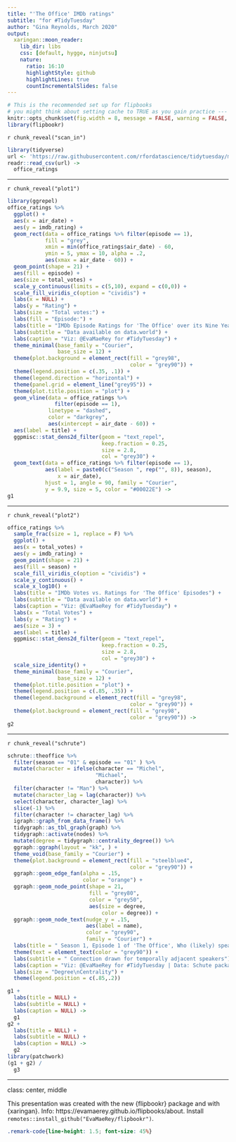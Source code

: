 ```yaml
---
title: "'The Office' IMDb ratings"
subtitle: "for #TidyTuesday"
author: "Gina Reynolds, March 2020"
output:
  xaringan::moon_reader:
    lib_dir: libs
    css: [default, hygge, ninjutsu]
    nature:
      ratio: 16:10
      highlightStyle: github
      highlightLines: true
      countIncrementalSlides: false
---
```




```r
# This is the recommended set up for flipbooks
# you might think about setting cache to TRUE as you gain practice --- building flipbooks from scracth can be time consuming
knitr::opts_chunk$set(fig.width = 8, message = FALSE, warning = FALSE, comment = "", cache = T, fig.retina = 3)
library(flipbookr)
```




`r chunk_reveal("scan_in")`

```r
library(tidyverse)
url <- 'https://raw.githubusercontent.com/rfordatascience/tidytuesday/master/data/2020/2020-03-17/office_ratings.csv'
readr::read_csv(url) ->
  office_ratings
```

---

`r chunk_reveal("plot1")`

```r
library(ggrepel)
office_ratings %>% 
  ggplot() +
  aes(x = air_date) +
  aes(y = imdb_rating) +
  geom_rect(data = office_ratings %>% filter(episode == 1),
            fill = "grey",
            xmin = min(office_ratings$air_date) - 60,
            ymin = 5, ymax = 10, alpha = .2,
            aes(xmax = air_date - 60)) +
  geom_point(shape = 21) +
  aes(fill = episode) +
  aes(size = total_votes) +
  scale_y_continuous(limits = c(5,10), expand = c(0,0)) +
  scale_fill_viridis_c(option = "cividis") +
  labs(x = NULL) + 
  labs(y = "Rating") +
  labs(size = "Total votes:") +
  labs(fill = "Episode:") +
  labs(title = "IMDb Episode Ratings for 'The Office' over its Nine Year Run") +
  labs(subtitle = "Data available on data.world") +
  labs(caption = "Viz: @EvaMaeRey for #TidyTuesday") +
  theme_minimal(base_family = "Courier",
                base_size = 12) +
  theme(plot.background = element_rect(fill = "grey98", 
                                       color = "grey90")) +
  theme(legend.position = c(.35, .1)) +
  theme(legend.direction = "horizontal") +
  theme(panel.grid = element_line("grey95")) +
  theme(plot.title.position = "plot") +
  geom_vline(data = office_ratings %>% 
               filter(episode == 1),
             linetype = "dashed",
             color = "darkgrey",
             aes(xintercept = air_date - 60)) +
  aes(label = title) +
  ggpmisc::stat_dens2d_filter(geom = "text_repel", 
                              keep.fraction = 0.25, 
                              size = 2.8, 
                              col = "grey30") +  
  geom_text(data = office_ratings %>% filter(episode == 1),
            aes(label = paste0(c("Season ", rep("", 8)), season),
                x = air_date),
            hjust = 1, angle = 90, family = "Courier",
            y = 9.9, size = 5, color = "#00022E") ->
g1
```

---

`r chunk_reveal("plot2")`


```r
office_ratings %>% 
  sample_frac(size = 1, replace = F) %>% 
  ggplot() +
  aes(x = total_votes) +
  aes(y = imdb_rating) +
  geom_point(shape = 21) +
  aes(fill = season) +
  scale_fill_viridis_c(option = "cividis") +
  scale_y_continuous() +
  scale_x_log10() +
  labs(title = "IMDb Votes vs. Ratings for 'The Office' Episodes") +
  labs(subtitle = "Data available on data.world") +
  labs(caption = "Viz: @EvaMaeRey for #TidyTuesday") +
  labs(x = "Total Votes") +
  labs(y = "Rating") +
  aes(size = 3) +
  aes(label = title) +
  ggpmisc::stat_dens2d_filter(geom = "text_repel", 
                              keep.fraction = 0.25, 
                              size = 2.8, 
                              col = "grey30") +
  scale_size_identity() +  
  theme_minimal(base_family = "Courier",
                base_size = 12) +
  theme(plot.title.position = "plot") +
  theme(legend.position = c(.85, .35)) +
  theme(legend.background = element_rect(fill = "grey98", 
                                       color = "grey90")) +
  theme(plot.background = element_rect(fill = "grey98", 
                                       color = "grey90")) ->
g2
```


---

`r chunk_reveal("schrute")`


```r
schrute::theoffice %>% 
  filter(season == "01" & episode == "01" ) %>% 
  mutate(character = ifelse(character == "Michel", 
                            "Michael", 
                            character)) %>% 
  filter(character != "Man") %>% 
  mutate(character_lag = lag(character)) %>% 
  select(character, character_lag) %>% 
  slice(-1) %>% 
  filter(character != character_lag) %>% 
  igraph::graph_from_data_frame() %>% 
  tidygraph::as_tbl_graph(graph) %>% 
  tidygraph::activate(nodes) %>%
  mutate(degree = tidygraph::centrality_degree()) %>% 
  ggraph::ggraph(layout = "kk", ) +
  theme_void(base_family = "Courier") +
  theme(plot.background = element_rect(fill = "steelblue4", 
                                       color = "grey90")) +
  ggraph::geom_edge_fan(alpha = .15,
                        color = "orange") +
  ggraph::geom_node_point(shape = 21,
                          fill = "grey80",
                          color = "grey50",
                          aes(size = degree, 
                              color = degree)) +
  ggraph::geom_node_text(nudge_y = .15,
                         aes(label = name),
                         color = "grey90",
                         family = "Courier") +
  labs(title = " Season 1, Episode 1 of 'The Office', Who (likely) speaks with whom ...") +
  theme(text = element_text(color = "grey90")) +
  labs(subtitle = " Connection drawn for temporally adjacent speakers") +
  labs(caption = "Viz: @EvaMaeRey for #TidyTuesday | Data: Schute package in R ") +
  labs(size = "Degree\nCentrality") +
  theme(legend.position = c(.85,.2))
```








```r
g1 +
  labs(title = NULL) +
  labs(subtitle = NULL) +
  labs(caption = NULL) ->
  g1
g2 +
  labs(title = NULL) +
  labs(subtitle = NULL) +
  labs(caption = NULL) ->
  g2
library(patchwork)
(g1 + g2) /
  g3

```



---
class: center, middle

This presentation was created with the new {flipbookr} package and with {xaringan}.   Info: https://evamaerey.github.io/flipbooks/about. Install  `remotes::install_github("EvaMaeRey/flipbookr")`.


```css
.remark-code{line-height: 1.5; font-size: 45%}
```
